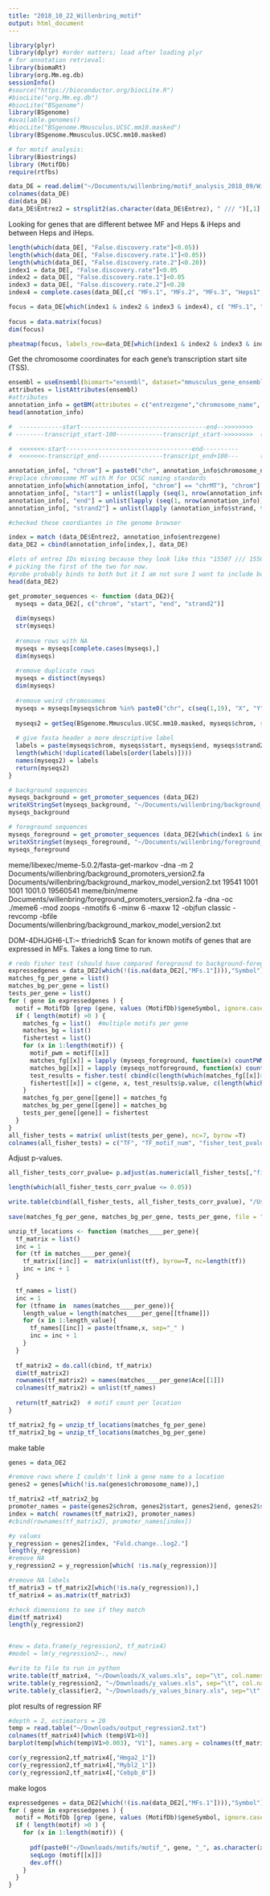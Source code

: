 ```yaml
---
title: "2018_10_22_Willenbring_motif"
output: html_document
---
```

```r
library(plyr)
library(dplyr) #order matters; load after loading plyr
# for annotation retrieval: 
library(biomaRt)
library(org.Mm.eg.db)
sessionInfo()
#source("https://bioconductor.org/biocLite.R")
#biocLite("org.Mm.eg.db")
#biocLite("BSgenome")
library(BSgenome)
#available.genomes()
#biocLite("BSgenome.Mmusculus.UCSC.mm10.masked")
library(BSgenome.Mmusculus.UCSC.mm10.masked)

# for motif analysis:
library(Biostrings)
library (MotifDb)
require(rtfbs)
```

```r
data_DE = read.delim("~/Documents/willenbring/motif_analysis_2018_09/Willenbring_Supplementary_Table_DE_MF_vs_Heps.txt", sep="\t", fill=T, header=T)
colnames(data_DE)
dim(data_DE)
data_DE$Entrez2 = strsplit2(as.character(data_DE$Entrez), " /// ")[,1]
```
Looking for genes that are different betwee MF and Heps & iHeps and between Heps and iHeps. 
```r
length(which(data_DE[, "False.discovery.rate"]<0.05))
length(which(data_DE[, "False.discovery.rate.1"]<0.05))
length(which(data_DE[, "False.discovery.rate.2"]<0.20))
index1 = data_DE[, "False.discovery.rate"]<0.05
index2 = data_DE[, "False.discovery.rate.1"]<0.05
index3 = data_DE[, "False.discovery.rate.2"]<0.20
index4 = complete.cases(data_DE[,c( "MFs.1", "MFs.2", "MFs.3", "Heps1", "Heps2", "Heps3", "MF.iHeps1", "MF.iHeps2", "MF.iHeps3", "MF.iHeps4", "MF.iHeps5")])

focus = data_DE[which(index1 & index2 & index3 & index4), c( "MFs.1", "MFs.2", "MFs.3", "Heps1", "Heps2", "Heps3", "MF.iHeps1", "MF.iHeps2", "MF.iHeps3", "MF.iHeps4", "MF.iHeps5")]
                 
focus = data.matrix(focus)
dim(focus)

pheatmap(focus, labels_row=data_DE[which(index1 & index2 & index3 & index4),"Symbol"])     

```
Get the chromosome coordinates for each gene's transcription start site (TSS).  
```r
ensembl = useEnsembl(biomart="ensembl", dataset="mmusculus_gene_ensembl", host = "useast.ensembl.org")
attributes = listAttributes(ensembl)
#attributes 
annotation_info = getBM(attributes = c("entrezgene","chromosome_name", "transcript_start","transcript_end", "strand"), filters = "entrezgene", values = as.character(data_DE$Entrez2), mart=ensembl)
head(annotation_info)
```


```r
#  ------------start-----------------------------------end-->>>>>>>>
# --------transcript_start-100-------------transcript_start->>>>>>>>  (+)

#  <<<<<<<-start-----------------------------------end----------
#  <<<<<<<-transcript_end------------------transcript_end+100---      (-)

annotation_info[, "chrom"] = paste0("chr", annotation_info$chromosome_name)
#replace chromosome MT with M for UCSC naming standards 
annotation_info[which(annotation_info[, "chrom"] == "chrMT"), "chrom"] = "chrM"
annotation_info[, "start"] = unlist(lapply (seq(1, nrow(annotation_info)),  function(x) if (annotation_info[x,"strand"] < 0) { annotation_info[x,"transcript_end"] } else{ annotation_info[x, "transcript_start"] -1000 }  ))
annotation_info[, "end"] = unlist(lapply (seq(1, nrow(annotation_info)),  function(x) if ( annotation_info[x, "strand"] < 0 ) {annotation_info[x, "transcript_end"] +1000} else{annotation_info[x,  "transcript_start"]}  ))
annotation_info[, "strand2"] = unlist(lapply (annotation_info$strand, function(x) if (x < 0) { "-" } else{ "+" } ))

#checked these coordiantes in the genome browser

index = match (data_DE$Entrez2, annotation_info$entrezgene)
data_DE2 = cbind(annotation_info[index,], data_DE)

#lots of entrez IDs missing because they look like this "15507 /// 15508"
# picking the first of the two for now. 
#probe probably binds to both but it I am not sure I want to include both or just pick one. 
head(data_DE2)
```


```r
get_promoter_sequences <- function (data_DE2){
  myseqs = data_DE2[, c("chrom", "start", "end", "strand2")]
  
  dim(myseqs)
  str(myseqs)
  
  #remove rows with NA
  myseqs = myseqs[complete.cases(myseqs),]
  dim(myseqs)
  
  #remove duplicate rows
  myseqs = distinct(myseqs)
  dim(myseqs)
  
  #remove weird chromosomes 
  myseqs = myseqs[myseqs$chrom %in% paste0("chr", c(seq(1,19), "X", "Y", "MT")),]
  
  myseqs2 = getSeq(BSgenome.Mmusculus.UCSC.mm10.masked, myseqs$chrom, start=myseqs$start, end=myseqs$end, strand=myseqs$strand2)
  
  # give fasta header a more descriptive label
  labels = paste(myseqs$chrom, myseqs$start, myseqs$end, myseqs$strand2, sep="||")
  length(which(!duplicated(labels[order(labels)])))
  names(myseqs2) = labels
  return(myseqs2)
}

# background sequences
myseqs_background = get_promoter_sequences (data_DE2)
writeXStringSet(myseqs_background, "~/Documents/willenbring/background_promoters_version2.fa", format="fasta")
myseqs_background

# foreground sequences 
myseqs_foreground = get_promoter_sequences (data_DE2[which(index1 & index2 & index3),])
writeXStringSet(myseqs_foreground, "~/Documents/willenbring/foreground_promoters_version2.fa", format="fasta")
myseqs_foreground

```
meme/libexec/meme-5.0.2/fasta-get-markov -dna -m 2 Documents/willenbring/background_promoters_version2.fa Documents/willenbring/background_markov_model_version2.txt 
19541 1001 1001 1001.0 19560541
meme/bin/meme Documents/willenbring/foreground_promoters_version2.fa -dna -oc ./meme6  -mod zoops -nmotifs 6 -minw 6 -maxw 12 -objfun classic -revcomp  -bfile Documents/willenbring/background_markov_model_version2.txt

DOM-4DHJGH6-LT:~ tfriedrich$ 
Scan for known motifs of genes that are expressed in MFs.  Takes a long time to run. 
```r
# redo fisher test (should have compared foreground to background-foreground instead of foreground to background)
expressedgenes = data_DE2[which(!(is.na(data_DE2[,"MFs.1"]))),"Symbol"]  #hopefully these are all genes expressed (assuming someone did the filtering if they are in the excel file)
matches_fg_per_gene = list()
matches_bg_per_gene = list()
tests_per_gene = list()
for ( gene in expressedgenes ) {
  motif = MotifDb [grep (gene, values (MotifDb)$geneSymbol, ignore.case=TRUE)]
  if ( length(motif) >0 ) {
    matches_fg = list()  #multiple motifs per gene 
    matches_bg = list()
    fishertest = list()
    for (x in 1:length(motif)) {
      motif_pwm = motif[[x]]
      matches_fg[[x]] = lapply (myseqs_foreground, function(x) countPWM(motif_pwm, x))
      matches_bg[[x]] = lapply (myseqs_notforeground, function(x) countPWM(motif_pwm, x))
      test_results = fisher.test( cbind(c(length(which(matches_fg[[x]]>0)), length(which(matches_fg[[x]]==0))), c(length(which(matches_bg[[x]]>0)), length(which(matches_bg[[x]]==0)) )) )
      fishertest[[x]] = c(gene, x, test_results$p.value, c(length(which(matches_fg[[x]]>0)), length(which(matches_fg[[x]]==0))), c(length(which(matches_bg[[x]]>0)), length(which(matches_bg[[x]]==0))) )
    }
    matches_fg_per_gene[[gene]] = matches_fg
    matches_bg_per_gene[[gene]] = matches_bg
    tests_per_gene[[gene]] = fishertest
  }
}
all_fisher_tests = matrix( unlist(tests_per_gene), nc=7, byrow =T)
colnames(all_fisher_tests) = c("TF", "TF_motif_num", "fisher_test_pvalue", "fg_hit", "fg_no_hit", "bg_hit", "bg_no_hit")
```

Adjust p-values. 
```r

all_fisher_tests_corr_pvalue= p.adjust(as.numeric(all_fisher_tests[,"fisher_test_pvalue"]), method="fdr")

length(which(all_fisher_tests_corr_pvalue <= 0.05))

write.table(cbind(all_fisher_tests, all_fisher_tests_corr_pvalue), "/Users/tfriedrich/Documents/Willenbring/TF_motif_fisher_tests_v3_adjusted.xls", sep="\t", quote=F, row.names = F, col.names = T)
  
save(matches_fg_per_gene, matches_bg_per_gene, tests_per_gene, file = "/Users/tfriedrich/Documents/Willenbring/fisher_third_attempt.Robj")
```

```r
unzip_tf_locations <- function (matches____per_gene){
  tf_matrix = list()
  inc = 1
  for (tf in matches____per_gene){
    tf_matrix[[inc]] =  matrix(unlist(tf), byrow=T, nc=length(tf))
    inc = inc + 1
  }

  tf_names = list()
  inc = 1
  for (tfname in  names(matches____per_gene)){
    length_value = length(matches____per_gene[[tfname]])
    for (x in 1:length_value){
      tf_names[[inc]] = paste(tfname,x, sep="_" )
      inc = inc + 1
    }
  }
  
  tf_matrix2 = do.call(cbind, tf_matrix)
  dim(tf_matrix2)
  rownames(tf_matrix2) = names(matches____per_gene$Ace[[1]])
  colnames(tf_matrix2) = unlist(tf_names)
  
  return(tf_matrix2)  # motif count per location 
}

tf_matrix2_fg = unzip_tf_locations(matches_fg_per_gene)
tf_matrix2_bg = unzip_tf_locations(matches_bg_per_gene)
```

make table
```r
genes = data_DE2

#remove rows where I couldn't link a gene name to a location
genes2 = genes[which(!is.na(genes$chromosome_name)),]

tf_matrix2 =tf_matrix2_bg
promoter_names = paste(genes2$chrom, genes2$start, genes2$end, genes2$strand2, sep="||")
index = match( rownames(tf_matrix2), promoter_names)
#cbind(rownames(tf_matrix2), promoter_names[index])

#y values
y_regression = genes2[index, "Fold.change..log2."]
length(y_regression)
#remove NA
y_regression2 = y_regression[which( !is.na(y_regression))]

#remove NA labels
tf_matrix3 = tf_matrix2[which(!is.na(y_regression)),]
tf_matrix4 = as.matrix(tf_matrix3)

#check dimensions to see if they match 
dim(tf_matrix4)
length(y_regression2)


#new = data.frame(y_regression2, tf_matrix4)
#model = lm(y_regression2~., new)
```
```r
#write to file to run in python 
write.table(tf_matrix4, "~/Downloads/X_values.xls", sep="\t", col.names=T, row.names=F)
write.table(y_regression2, "~/Downloads/y_values.xls", sep="\t", col.names=T, row.names=F)
write.table(y_classifier2, "~/Downloads/y_values_binary.xls", sep="\t", col.names=T, row.names=F)

```
plot results of regression RF
```r
#depth = 2, estimators = 20
temp = read.table("~/Downloads/output_regression2.txt")
colnames(tf_matrix4)[which (temp$V1>0)]
barplot(temp[which(temp$V1>0.003), "V1"], names.arg = colnames(tf_matrix4)[which (temp$V1>0.003)], las=2   )

cor(y_regression2,tf_matrix4[,"Hmga2_1"])
cor(y_regression2,tf_matrix4[,"Mybl2_1"])
cor(y_regression2,tf_matrix4[,"Cebpb_8"])
```
make logos
```r
expressedgenes = data_DE2[which(!(is.na(data_DE2[,"MFs.1"]))),"Symbol"]  
for ( gene in expressedgenes ) {
  motif = MotifDb [grep (gene, values (MotifDb)$geneSymbol, ignore.case=TRUE)]
  if ( length(motif) >0 ) {
    for (x in 1:length(motif)) {
     
      pdf(paste0("~/Downloads/motifs/motif_", gene, "_", as.character(x), ".pdf"))
      seqLogo (motif[[x]])
      dev.off()
    }
  }
}
```